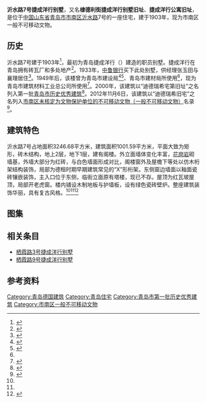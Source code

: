 {{Infobox building
| building_name       = 沂水路7号捷成洋行别墅
| image               = 青岛沂水路7号捷成洋行别墅.jpg
| image_size          = 
| caption             = <small>捷成洋行别墅西北立面，2015年5月</small>
| alternate_names     = 
| architectural_style = 
| location            = [[青岛市|青岛市]][[市南区|市南区]]
| address             = [[沂水路|沂水路]]7号
| current_tenants     = 
| start_date          = 1903年
| completion_date     = 
| renovation_date     = 
| demolition_date     = 
| destruction_date    = 
| cost                = 
| height              = 
| floor_count         = 
| floor_area          = 
| owner               = 捷成洋行
| architect           = 
| architecture_firm   = 
| developer           = 
| engineer            = 
}}
{{coord|36|3|53.5|N|120|19|15.4|E|type:landmark|display=title}}

'''沂水路7号捷成洋行别墅'''，又名'''棣德利街捷成洋行别墅旧址'''、'''捷成洋行公寓旧址'''，是位于[[中国|中国]][[山东省|山东省]][[青岛市|青岛市]][[市南区|市南区]][[沂水路|沂水路]]7号的一座住宅，建于1903年，现为市南区一般不可移动文物。

==历史==
沂水路7号建于1903年<ref Name=dao>{{cite book|author=袁宾久|title=《青岛老建筑之旅》|year=2019|publisher=中国海洋大学出版社|location=青岛|isbn=978-7-5670-2126-6}}</ref>，最初为青岛捷成洋行（{{lang|de|Diederichsen, Jebsen & Co., Tsingtau}}）建造的职员别墅。捷成洋行在青岛拥有砖瓦厂和多处地产<ref Name=qing>{{cite book|author=袁宾久|title=《青岛德式建筑》|year=2009|publisher=中国建筑工业出版社|location=北京|isbn=978-7-112-10905-0}}</ref>。1933年，[[中鲁银行|中鲁银行]]买下此处别墅，供经理张玉田与襄理居住<ref Name=lao>{{cite book|title=《青岛老楼故事》|author=鲁海|publisher=青岛出版社|year=2016|isbn=978-7-5552-1806-7|location=青岛}}</ref>。1949年后，该楼曾为青岛市建设局<ref Name=zhong>{{Cite book|title=《中国近代建筑总览·青岛篇》|author=徐飞鹏 张复合 村松伸 堀内正昭|publisher=中国建筑工业出版社|year=1992|isbn=7-112-01483-2|location=北京}}</ref><ref Name=you>{{cite book|editor1=青岛市史志办公室|editor2=青岛市建设委员会|title=《青岛优秀建筑志》|year=2006|publisher=[[青岛出版社|青岛出版社]]|location=青岛|isbn=9787543625044}}</ref>、青岛市建材局所使用<ref Name=qing/>，现为青岛市建筑材料工业总公司所使用<ref>{{cite web|url=https://www.sohu.com/a/399650611_100191052|title=青岛为刺激地摊经济让摊位摆城管局门口？官方回应|date=2020-06-03|author=|website=搜狐|publisher=}}</ref>。2000年，该建筑以“迪德瑞希宅第旧址”之名列入第一批[[青岛市历史优秀建筑|青岛市历史优秀建筑]]<ref>{{cite web|url=http://www.qingdao.gov.cn/n172/n3776152/n3776203/n3779237/n3779247/100020071027616743.html|title=关于公布青岛市第二批历史优秀建筑的通知|date=2006-05-20|author=青岛市规划局 青岛市文化局|publisher=青岛政务网|access-date=2018-06-20|archive-url=https://web.archive.org/web/20180707172326/http://www.qingdao.gov.cn/n172/n3776152/n3776203/n3779237/n3779247/100020071027616743.html|archive-date=2018-07-07|dead-url=yes}}</ref>。2012年11月6日，该建筑以“迪德瑞希旧宅”之名列入[[市南区一般不可移动文物|市南区未核定为文物保护单位的不可移动文物（一般不可移动文物）]]名录<ref>{{cite web|url=http://www.qdsn.gov.cn/n16/n1175/n9964611/n9964815/n9964817/n9965830/190703094438230704.html|title=市南区未核定为文物保护单位的不可移动文物（一般不可移动文物）名录|date=2019-07-03|author=市南区文化和旅游局|website=青岛市市南区政务网|publisher=|accessdate=2020-03-07|archive-date=2020-07-02|archive-url=https://web.archive.org/web/20200702152435/http://www.qdsn.gov.cn/n16/n1175/n9964611/n9964815/n9964817/n9965830/190703094438230704.html|dead-url=no}}</ref>。

==建筑特色==
沂水路7号占地面积3246.68平方米，建筑面积1001.59平方米，平面大致为矩形，砖木结构，地上2层，地下1层，建有阁楼。外立面墙体变化丰富，[[花岗岩|花岗岩]]砌墙基，外墙大部分为红砖，与白色墙面形成对比，阁楼窗外及屋檐下等处以仿木桁架结构装饰，局部为德租时期早期建筑常见的“X”形桁架。东侧窗边墙面以釉面瓷砖镶嵌装饰，主入口位于东侧，临街立面原有塔楼，现已不存。屋顶为红瓦坡屋顶，局部开老虎窗。楼内铺设木制地板与护墙板，设有绿色瓷砖壁炉。整座建筑装饰华丽，具有复古风格。<ref Name=qing/><ref Name=you/><ref Name=wen>{{cite book|editor1=青岛市文物局|editor2=青岛市史志办公室|title=《青岛文物志》|year=2004|publisher=中国出版社|location=北京|isbn=988-97146-6-1|ignore-isbn-error=true}}</ref>

==图集==
{{Gallery
|width=225
|height=150
|File:青岛沂水路捷成洋行别墅及第三营官邸.jpg|<small>1910年代的捷成洋行别墅（右侧），左侧为[[德国海军第三营营长官邸|第三营官邸]]</small>
|File:青岛沂水路1910年代.jpg|<small>1910年代的沂水路，中央偏左侧位捷成洋行别墅西南立面</small>
|File:青岛沂水路7号捷成洋行别墅0.jpg|<small>沂水路7号临街立面现状，2015年3月</small>
|File:青岛沂水路7号.jpg|<small>沂水路7号西南侧的扩建部分，2015年5月</small>
}}

==相关条目==
*[[栖霞路3号捷成洋行别墅|栖霞路3号捷成洋行别墅]]
*[[栖霞路9号捷成洋行别墅|栖霞路9号捷成洋行别墅]]

== 参考资料 ==
{{reflist}}

{{青岛德国建筑}}
[[Category:青岛德国建筑|Category:青岛德国建筑]]
[[Category:青岛住宅|Category:青岛住宅]]
[[Category:青岛市第一批历史优秀建筑|Category:青岛市第一批历史优秀建筑]]
[[Category:市南区一般不可移动文物|Category:市南区一般不可移动文物]]